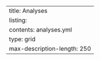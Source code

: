 ---
title: Analyses
listing:
  contents: analyses.yml
  type: grid
  max-description-length: 250
---